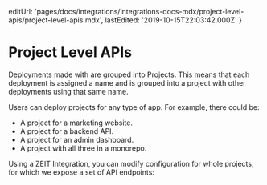 
  editUrl:
    'pages/docs/integrations/integrations-docs-mdx/project-level-apis/project-level-apis.mdx',
  lastEdited: '2019-10-15T22:03:42.000Z'
}

# Project Level APIs

Deployments made with <ProductName /> are grouped into Projects. This means that each deployment is assigned a name and is grouped into a project with other deployments using that same name.

Users can deploy projects for any type of app. For example, there could be:

- A project for a marketing website.
- A project for a backend API.
- A project for an admin dashboard.
- A project with all three in a monorepo.

Using a ZEIT Integration, you can modify configuration for whole projects, for which we expose a set of API endpoints:

<ProjectBasedEnvVars />
<UtilsInsideIntegrationUtils />
<UsingTheApiDirectly />
